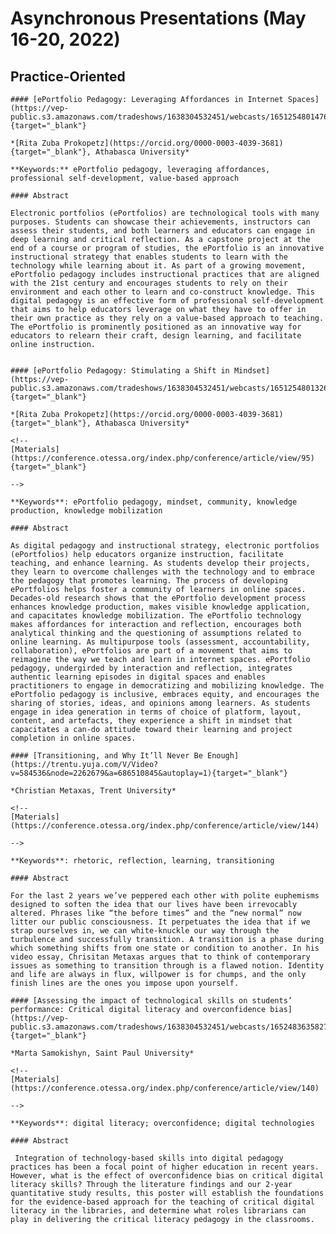 # Asynchronous Presentations (May 16-20, 2022) {-}


## Practice-Oriented {-}

```block
#### [ePortfolio Pedagogy: Leveraging Affordances in Internet Spaces](https://vep-public.s3.amazonaws.com/tradeshows/1638304532451/webcasts/1651254801476/documents/1652483274877.pdf){target="_blank"}

*[Rita Zuba Prokopetz](https://orcid.org/0000-0003-4039-3681){target="_blank"}, Athabasca University*

**Keywords:** ePortfolio pedagogy, leveraging affordances, professional self-development, value-based approach

#### Abstract 

Electronic portfolios (ePortfolios) are technological tools with many purposes. Students can showcase their achievements, instructors can assess their students, and both learners and educators can engage in deep learning and critical reflection. As a capstone project at the end of a course or program of studies, the ePortfolio is an innovative instructional strategy that enables students to learn with the technology while learning about it. As part of a growing movement, ePortfolio pedagogy includes instructional practices that are aligned with the 21st century and encourages students to rely on their environment and each other to learn and co-construct knowledge. This digital pedagogy is an effective form of professional self-development that aims to help educators leverage on what they have to offer in their own practice as they rely on a value-based approach to teaching. The ePortfolio is prominently positioned as an innovative way for educators to relearn their craft, design learning, and facilitate online instruction.


```
```block
#### [ePortfolio Pedagogy: Stimulating a Shift in Mindset](https://vep-public.s3.amazonaws.com/tradeshows/1638304532451/webcasts/1651254801326/documents/1652483008103.pdf){target="_blank"}

*[Rita Zuba Prokopetz](https://orcid.org/0000-0003-4039-3681){target="_blank"}, Athabasca University*

<!--
[Materials](https://conference.otessa.org/index.php/conference/article/view/95){target="_blank"}

-->

**Keywords**: ePortfolio pedagogy, mindset, community, knowledge production, knowledge mobilization

#### Abstract

As digital pedagogy and instructional strategy, electronic portfolios (ePortfolios) help educators organize instruction, facilitate teaching, and enhance learning. As students develop their projects, they learn to overcome challenges with the technology and to embrace the pedagogy that promotes learning. The process of developing ePortfolios helps foster a community of learners in online spaces. Decades-old research shows that the ePortfolio development process enhances knowledge production, makes visible knowledge application, and capacitates knowledge mobilization. The ePortfolio technology makes affordances for interaction and reflection, encourages both analytical thinking and the questioning of assumptions related to online learning. As multipurpose tools (assessment, accountability, collaboration), ePortfolios are part of a movement that aims to reimagine the way we teach and learn in internet spaces. ePortfolio pedagogy, undergirded by interaction and reflection, integrates authentic learning episodes in digital spaces and enables practitioners to engage in democratizing and mobilizing knowledge. The ePortfolio pedagogy is inclusive, embraces equity, and encourages the sharing of stories, ideas, and opinions among learners. As students engage in idea generation in terms of choice of platform, layout, content, and artefacts, they experience a shift in mindset that capacitates a can-do attitude toward their learning and project completion in online spaces.

```

```block
#### [Transitioning, and Why It’ll Never Be Enough](https://trentu.yuja.com/V/Video?v=584536&node=2262679&a=686510845&autoplay=1){target="_blank"}

*Christian Metaxas, Trent University*

<!--
[Materials](https://conference.otessa.org/index.php/conference/article/view/144)

-->

**Keywords**: rhetoric, reflection, learning, transitioning

#### Abstract

For the last 2 years we’ve peppered each other with polite euphemisms designed to soften the idea that our lives have been irrevocably altered. Phrases like “the before times” and the “new normal” now litter our public consciousness. It perpetuates the idea that if we strap ourselves in, we can white-knuckle our way through the turbulence and successfully transition. A transition is a phase during which something shifts from one state or condition to another. In his video essay, Chrisitan Metaxas argues that to think of contemporary issues as something to transition through is a flawed notion. Identity and life are always in flux, willpower is for chumps, and the only finish lines are the ones you impose upon yourself.

```

```block
#### [Assessing the impact of technological skills on students’ performance: Critical digital literacy and overconfidence bias](https://vep-public.s3.amazonaws.com/tradeshows/1638304532451/webcasts/1652483635827/documents/1652483669578.pdf){target="_blank"}

*Marta Samokishyn, Saint Paul University*

<!--
[Materials](https://conference.otessa.org/index.php/conference/article/view/140)

-->

**Keywords**: digital literacy; overconfidence; digital technologies

#### Abstract

 Integration of technology-based skills into digital pedagogy practices has been a focal point of higher education in recent years. However, what is the effect of overconfidence bias on critical digital literacy skills? Through the literature findings and our 2-year quantitative study results, this poster will establish the foundations for the evidence-based approach for the teaching of critical digital literacy in the libraries, and determine what roles librarians can play in delivering the critical literacy pedagogy in the classrooms.

```


